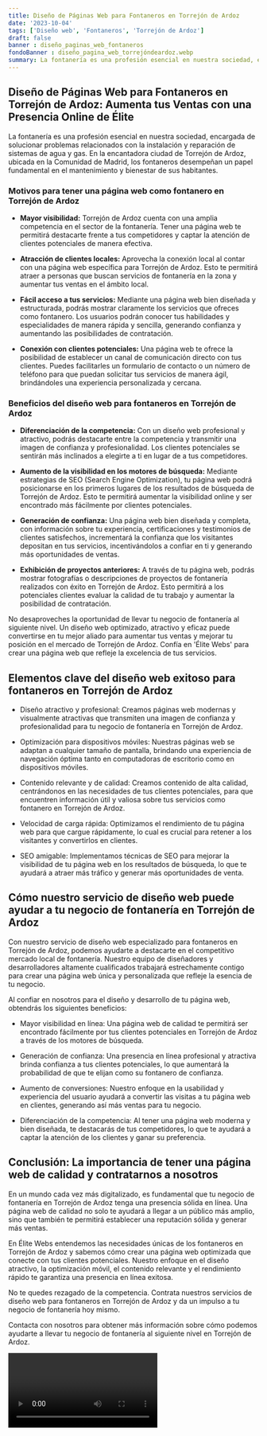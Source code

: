 ```yaml
---
title: Diseño de Páginas Web para Fontaneros en Torrejón de Ardoz
date: '2023-10-04'
tags: ['Diseño web', 'Fontaneros', 'Torrejón de Ardoz']
draft: false
banner : diseño_paginas_web_fontaneros
fondoBanner : diseño_pagina_web_torrejóndeardoz.webp
summary: La fontanería es una profesión esencial en nuestra sociedad, encargada de solucionar problemas relacionados con la instalación y reparación de sistemas de agua y gas. En la encantadora ciudad de Torrejón de Ardoz, ubicada en la Comunidad de Madrid, los fontaneros desempeñan un papel fundamental en el mantenimiento y bienestar de sus habitantes.
---
```


## Diseño de Páginas Web para Fontaneros en Torrejón de Ardoz: Aumenta tus Ventas con una Presencia Online de Élite

La fontanería es una profesión esencial en nuestra sociedad, encargada de solucionar problemas relacionados con la instalación y reparación de sistemas de agua y gas. En la encantadora ciudad de Torrejón de Ardoz, ubicada en la Comunidad de Madrid, los fontaneros desempeñan un papel fundamental en el mantenimiento y bienestar de sus habitantes.

### Motivos para tener una página web como fontanero en Torrejón de Ardoz

- **Mayor visibilidad:** Torrejón de Ardoz cuenta con una amplia competencia en el sector de la fontanería. Tener una página web te permitirá destacarte frente a tus competidores y captar la atención de clientes potenciales de manera efectiva.

- **Atracción de clientes locales:** Aprovecha la conexión local al contar con una página web específica para Torrejón de Ardoz. Esto te permitirá atraer a personas que buscan servicios de fontanería en la zona y aumentar tus ventas en el ámbito local.

- **Fácil acceso a tus servicios:** Mediante una página web bien diseñada y estructurada, podrás mostrar claramente los servicios que ofreces como fontanero. Los usuarios podrán conocer tus habilidades y especialidades de manera rápida y sencilla, generando confianza y aumentando las posibilidades de contratación.

- **Conexión con clientes potenciales:** Una página web te ofrece la posibilidad de establecer un canal de comunicación directo con tus clientes. Puedes facilitarles un formulario de contacto o un número de teléfono para que puedan solicitar tus servicios de manera ágil, brindándoles una experiencia personalizada y cercana.

### Beneficios del diseño web para fontaneros en Torrejón de Ardoz

- **Diferenciación de la competencia:** Con un diseño web profesional y atractivo, podrás destacarte entre la competencia y transmitir una imagen de confianza y profesionalidad. Los clientes potenciales se sentirán más inclinados a elegirte a ti en lugar de a tus competidores.

- **Aumento de la visibilidad en los motores de búsqueda:** Mediante estrategias de SEO (Search Engine Optimization), tu página web podrá posicionarse en los primeros lugares de los resultados de búsqueda de Torrejón de Ardoz. Esto te permitirá aumentar la visibilidad online y ser encontrado más fácilmente por clientes potenciales.

- **Generación de confianza:** Una página web bien diseñada y completa, con información sobre tu experiencia, certificaciones y testimonios de clientes satisfechos, incrementará la confianza que los visitantes depositan en tus servicios, incentivándolos a confiar en ti y generando más oportunidades de ventas.

- **Exhibición de proyectos anteriores:** A través de tu página web, podrás mostrar fotografías o descripciones de proyectos de fontanería realizados con éxito en Torrejón de Ardoz. Esto permitirá a los potenciales clientes evaluar la calidad de tu trabajo y aumentar la posibilidad de contratación.

No desaproveches la oportunidad de llevar tu negocio de fontanería al siguiente nivel. Un diseño web optimizado, atractivo y eficaz puede convertirse en tu mejor aliado para aumentar tus ventas y mejorar tu posición en el mercado de Torrejón de Ardoz. Confía en 'Élite Webs' para crear una página web que refleje la excelencia de tus servicios.

<GifSeo />

<Cta />

## Elementos clave del diseño web exitoso para fontaneros en Torrejón de Ardoz

- Diseño atractivo y profesional: Creamos páginas web modernas y visualmente atractivas que transmiten una imagen de confianza y profesionalidad para tu negocio de fontanería en Torrejón de Ardoz.

- Optimización para dispositivos móviles: Nuestras páginas web se adaptan a cualquier tamaño de pantalla, brindando una experiencia de navegación óptima tanto en computadoras de escritorio como en dispositivos móviles.

- Contenido relevante y de calidad: Creamos contenido de alta calidad, centrándonos en las necesidades de tus clientes potenciales, para que encuentren información útil y valiosa sobre tus servicios como fontanero en Torrejón de Ardoz.

- Velocidad de carga rápida: Optimizamos el rendimiento de tu página web para que cargue rápidamente, lo cual es crucial para retener a los visitantes y convertirlos en clientes.

- SEO amigable: Implementamos técnicas de SEO para mejorar la visibilidad de tu página web en los resultados de búsqueda, lo que te ayudará a atraer más tráfico y generar más oportunidades de venta.

## Cómo nuestro servicio de diseño web puede ayudar a tu negocio de fontanería en Torrejón de Ardoz

Con nuestro servicio de diseño web especializado para fontaneros en Torrejón de Ardoz, podemos ayudarte a destacarte en el competitivo mercado local de fontanería. Nuestro equipo de diseñadores y desarrolladores altamente cualificados trabajará estrechamente contigo para crear una página web única y personalizada que refleje la esencia de tu negocio.

Al confiar en nosotros para el diseño y desarrollo de tu página web, obtendrás los siguientes beneficios:

- Mayor visibilidad en línea: Una página web de calidad te permitirá ser encontrado fácilmente por tus clientes potenciales en Torrejón de Ardoz a través de los motores de búsqueda.

- Generación de confianza: Una presencia en línea profesional y atractiva brinda confianza a tus clientes potenciales, lo que aumentará la probabilidad de que te elijan como su fontanero de confianza.

- Aumento de conversiones: Nuestro enfoque en la usabilidad y experiencia del usuario ayudará a convertir las visitas a tu página web en clientes, generando así más ventas para tu negocio.

- Diferenciación de la competencia: Al tener una página web moderna y bien diseñada, te destacarás de tus competidores, lo que te ayudará a captar la atención de los clientes y ganar su preferencia.

## Conclusión: La importancia de tener una página web de calidad y contratarnos a nosotros

En un mundo cada vez más digitalizado, es fundamental que tu negocio de fontanería en Torrejón de Ardoz tenga una presencia sólida en línea. Una página web de calidad no solo te ayudará a llegar a un público más amplio, sino que también te permitirá establecer una reputación sólida y generar más ventas.

En Élite Webs entendemos las necesidades únicas de los fontaneros en Torrejón de Ardoz y sabemos cómo crear una página web optimizada que conecte con tus clientes potenciales. Nuestro enfoque en el diseño atractivo, la optimización móvil, el contenido relevante y el rendimiento rápido te garantiza una presencia en línea exitosa.

No te quedes rezagado de la competencia. Contrata nuestros servicios de diseño web para fontaneros en Torrejón de Ardoz y da un impulso a tu negocio de fontanería hoy mismo.

Contacta con nosotros para obtener más información sobre cómo podemos ayudarte a llevar tu negocio de fontanería al siguiente nivel en Torrejón de Ardoz.

<Video />

<CtaBot job='Fontaneros' city='Torrejón de Ardoz'/>

<Gmaps query='Torrejón de Ardoz+españa+maps' />